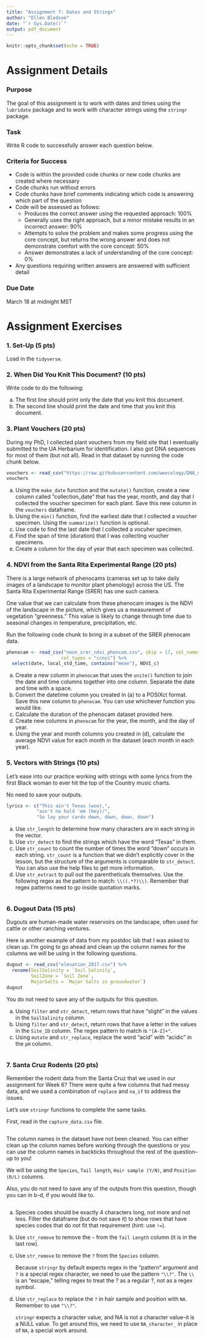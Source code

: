 ```yaml
---
title: "Assignment 7: Dates and Strings"
author: "Ellen Bledsoe"
date: "`r Sys.Date()`"
output: pdf_document
---
```


```r
knitr::opts_chunk$set(echo = TRUE)
```

# Assignment Details

### Purpose

The goal of this assignment is to work with dates and times using the `lubridate` package and to work with character strings using the `stringr` package.

### Task

Write R code to successfully answer each question below.

### Criteria for Success

-   Code is within the provided code chunks or new code chunks are created where necessary
-   Code chunks run without errors
-   Code chunks have brief comments indicating which code is answering which part of the question
-   Code will be assessed as follows:
    -   Produces the correct answer using the requested approach: 100%
    -   Generally uses the right approach, but a minor mistake results in an incorrect answer: 90%
    -   Attempts to solve the problem and makes some progress using the core concept, but returns the wrong answer and does not demonstrate comfort with the core concept: 50%
    -   Answer demonstrates a lack of understanding of the core concept: 0%
-   Any questions requiring written answers are answered with sufficient detail

### Due Date

March 18 at midnight MST

# Assignment Exercises

### 1. Set-Up (5 pts)

Load in the `tidyverse`.

### 2. When Did You Knit This Document? (10 pts)

Write code to do the following:

a.  The first line should print only the date that you knit this document.
b.  The second line should print the date and time that you knit this document.

### 3. Plant Vouchers (20 pts)

During my PhD, I collected plant vouchers from my field site that I eventually submitted to the UA Herbarium for identification. I also got DNA sequences for most of them (but not all). Read in that dataset by running the code chunk below.

```r
vouchers <- read_csv("https://raw.githubusercontent.com/weecology/DNA_metabarcoding/master/data/collection_data/plant_voucher_collection.csv")
vouchers
```

a.  Using the `make_date` function and the `mutate()` function, create a new column called "collection_date" that has the year, month, and day that I collected the voucher specimen for each plant. Save this new column in the `vouchers` dataframe.
b.  Using the `min()` function, find the earliest date that I collected a voucher specimen. Using the `summarize()` function is optional.
c.  Use code to find the last date that I collected a vocuher specimen.
d.  Find the span of time (duration) that I was collecting voucher specimens.
e.  Create a column for the day of year that each specimen was collected.

### 4. NDVI from the Santa Rita Experimental Range (20 pts)

There is a large network of phenocams (cameras set up to take daily images of a landscape to monitor plant phenology) across the US. The Santa Rita Experimental Range (SRER) has one such camera.

One value that we can calculate from these phenocam images is the NDVI of the landscape in the picture, which gives us a measurement of vegetation "greenness." This value is likely to change through time due to seasonal changes in temperature, precipitation, etc.

Run the following code chunk to bring in a subset of the SRER phenocam data.

```r
phenocam <- read_csv("neon_srer_ndvi_phencom.csv", skip = 17, col_names = TRUE, 
                    col_types = "ccncc") %>% 
  select(date, local_std_time, contains("mean"), NDVI_c)
```

a.  Create a new column in `phenocam` that uses the `unite()` function to join the date and time columns together into one column. Separate the date and time with a space.
b.  Convert the datetime column you created in (a) to a POSIXct format. Save this new column to `phenocam`. You can use whichever function you would like.
c.  Calculate the duration of the phenocam dataset provided here.
d.  Create new columns in `phenocam` for the year, the month, and the day of year.
e.  Using the year and month columns you created in (d), calculate the average NDVI value for each month in the dataset (each month in each year).

### 5. Vectors with Strings (10 pts)

Let's ease into our practice working with strings with some lyrics from the first Black woman to ever hit the top of the Country music charts.

No need to save your outputs.

```r
lyrics <- c("This ain't Texas (woo),", 
           "ain't no hold 'em (hey)/",
           "So lay your cards down, down, down, down")
```

a.  Use `str_length` to determine how many characters are in each string in the vector.
b.  Use `str_detect` to find the strings which have the word "Texas" in them.
c.  Use `str_count` to count the number of times the word "down" occurs in each string. `str_count` is a function that we didn't explicitly cover in the lesson, but the structure of the arguments is comparable to `str_detect`. You can also use the help files to get more information.
d.  Use `str_extract` to pull out the parentheticals themselves. Use the following regex as the pattern to match: `\\((.*?)\\)`. Remember that regex patterns need to go inside quotation marks.

```r

```

### 6. Dugout Data (15 pts)

Dugouts are human-made water reservoirs on the landscape, often used for cattle or other ranching ventures.

Here is another example of data from my postdoc lab that I was asked to clean up. I'm going to go ahead and clean up the column names for the columns we will be using in the following questions.

```r
dugout <- read_csv("elevation_2017.csv") %>% 
  rename(SoilSalinity = `Soil Salinity`,
         SoilZone = `Soil Zone`,
         MajorSalts = `Major Salts in groundwater`)
dugout
```

You do not need to save any of the outputs for this question.

a.  Using `filter` and `str_detect`, return rows that have "slight" in the values in the `SoilSalinity` column.
b.  Using `filter` and `str_detect`, return rows that have a letter in the values in the `Site_ID` column. The regex pattern to match is `"[A-Z]+"`.
c.  Using `mutate` and `str_replace`, replace the word "acid" with "acidic" in the `pH` column.

```r

```

### 7. Santa Cruz Rodents (20 pts)

Remember the rodent data from the Santa Cruz that we used in our assignment for Week 6? There were quite a few columns that had messy data, and we used a combination of `replace` and `na_if` to address the issues.

Let's use `stringr` functions to complete the same tasks.

First, read in the `capture_data.csv` file.

```r

```

The column names in the dataset have not been cleaned. You can either clean up the column names before working through the questions or you can use the column names in backticks throughout the rest of the question--up to you!

We will be using the `Species`, `Tail length`, `Hair sample (Y/N)`, and `Position (R/L)` columns.

Also, you do not need to save any of the outputs from this question, though you can in b-d, if you would like to.

```r

```

a.  Species codes should be exactly 4 characters long, not more and not less. Filter the dataframe (but do not save it) to show rows that have species codes that do not fit that requirement (hint: use `!=`).

b.  Use `str_remove` to remove the `~` from the `Tail Length` column (it is in the last row).

c.  Use `str_remove` to remove the `?` from the `Species` column.

    Because `stringr` by default expects regex in the "pattern" argument and `?` is a special regex character, we need to use the pattern `"\\?"`. The `\\` is an "escape," telling regex to treat the ? as a regular ?, not as a regex symbol.

d.  Use `str_replace` to replace the `?` in hair sample and position with `NA`. Remember to use `"\\?"`.

    `stringr` expects a character value, and NA is not a character value--it is a NULL value. To get around this, we need to use `NA_character_` in place of `NA`, a special work around.
